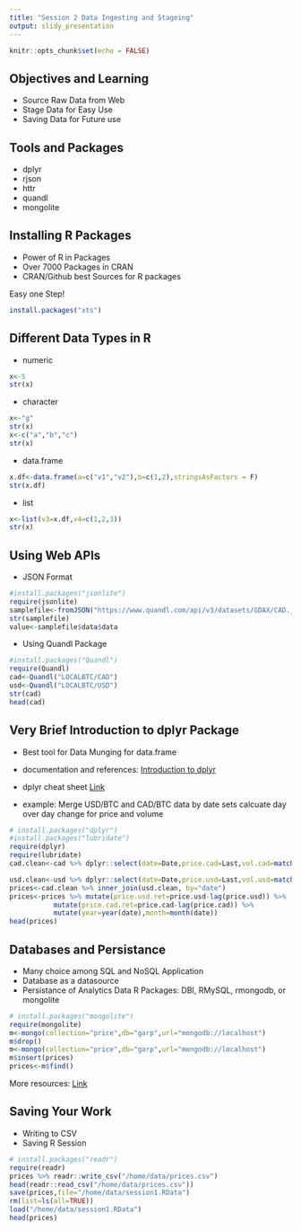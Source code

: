```yaml
---
title: "Session 2 Data Ingesting and Stageing"
output: slidy_presentation
---
```


```r
knitr::opts_chunk$set(echo = FALSE)
```

## Objectives and Learning

- Source Raw Data from Web
- Stage Data for Easy Use
- Saving Data for Future use

## Tools and Packages

- dplyr
- rjson
- httr
- quandl 
- mongolite

## Installing R Packages

- Power of R in Packages
- Over 7000 Packages in CRAN
- CRAN/Github best Sources for R packages

Easy one Step!

```r
install.packages("xts")
```

## Different Data Types in R

- numeric
```r
x<-5
str(x)
```
- character
```r
x<-"g"
str(x)
x<-c("a","b","c")
str(x)
```

- data.frame
```r
x.df<-data.frame(a=c("v1","v2"),b=c(1,2),stringsAsFactors = F)
str(x.df)
```
- list
```r
x<-list(v3=x.df,v4=c(1,2,3))
str(x)
```


## Using Web APIs 

- JSON Format
```r
#install.packages("jsonlite")
require(jsonlite)
samplefile<-fromJSON("https://www.quandl.com/api/v3/datasets/GDAX/CAD.json")
str(samplefile)
value<-samplefile$data$data
```
- Using Quandl Package

```r
#install.packages("Quandl")
require(Quandl)
cad<-Quandl("LOCALBTC/CAD")
usd<-Quandl("LOCALBTC/USD")
str(cad)
head(cad)
```

## Very Brief Introduction to dplyr Package

- Best tool for Data Munging for data.frame 
- documentation and references: [Introduction to dplyr](https://github.com/hadley/dplyr) 
- dplyr cheat sheet [Link](chrome-extension://oemmndcbldboiebfnladdacbdfmadadm/https://www.rstudio.com/wp-content/uploads/2015/02/data-wrangling-cheatsheet.pdf)

- example: Merge USD/BTC and CAD/BTC data by date sets calcuate day over day change for price and volume

```r
# install.packages("dplyr")
#install.packages("lubridate")
require(dplyr)
require(lubridate)
cad.clean<-cad %>% dplyr::select(date=Date,price.cad=Last,vol.cad=matches("Volume")) 

usd.clean<-usd %>% dplyr::select(date=Date,price.usd=Last,vol.usd=matches("Volume"))
prices<-cad.clean %>% inner_join(usd.clean, by="date")
prices<-prices %>% mutate(price.usd.ret=price.usd-lag(price.usd)) %>%
           mutate(price.cad.ret=price.cad-lag(price.cad)) %>% 
           mutate(year=year(date),month=month(date))
head(prices)

```

## Databases and Persistance

- Many choice among SQL and NoSQL Application
- Database as a datasource
- Persistance of Analytics Data
R Packages: DBI, RMySQL, rmongodb, or mongolite

```r
# install.packages("mongolite")
require(mongolite)
m<-mongo(collection="price",db="garp",url="mongodb://localhost")
m$drop()
m<-mongo(collection="price",db="garp",url="mongodb://localhost")
m$insert(prices)
prices<-m$find()

```

More resources: [Link](https://cran.r-project.org/web/packages/mongolite/vignettes/intro.html)

## Saving Your Work

- Writing to CSV
- Saving R Session

```r
# install.packages("readr")
require(readr)
prices %>% readr::write_csv("/home/data/prices.csv") 
head(readr::read_csv("/home/data/prices.csv"))
save(prices,file="/home/data/session1.RData")
rm(list=ls(all=TRUE)) 
load("/home/data/session1.RData")
head(prices)
```






